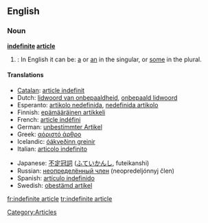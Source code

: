 ==English==
===Noun===
'''[[indefinite]] [[article]]'''

#{{grammar}}: In English it can be: [[a]] or [[an]] in the singular, or [[some]] in the plural.

====Translations====
{{top}}
*[[Catalan]]: [[article indefinit]]
*Dutch: [[lidwoord van onbepaaldheid]], [[onbepaald lidwoord]] {{n}}
*Esperanto: [[artikolo nedefinida]], [[nedefinida artikolo]]
*Finnish: [[epämääräinen artikkeli]]
*French: [[article indéfini]] {{m}}
*German: [[unbestimmter Artikel]] {{m}}
*Greek: [[αόριστό άρθρο]] {{n}}
*Icelandic: [[óákveðinn greinir]] {{m}}
*Italian: [[articolo indefinito]] {{m}}
{{mid}}
*Japanese: [[不定冠詞]] ([[ふていかんし]], futeikanshi) 
*Russian: [[неопределённый член]] (neopredeljónnyj člen) {{m}}
*Spanish: [[artículo indefinido]] {{m}}
*Swedish: [[obestämd artikel]] {{c}}
{{bottom}}

[[Category:Articles]]

[[fr:indefinite article]]
[[tr:indefinite article]]